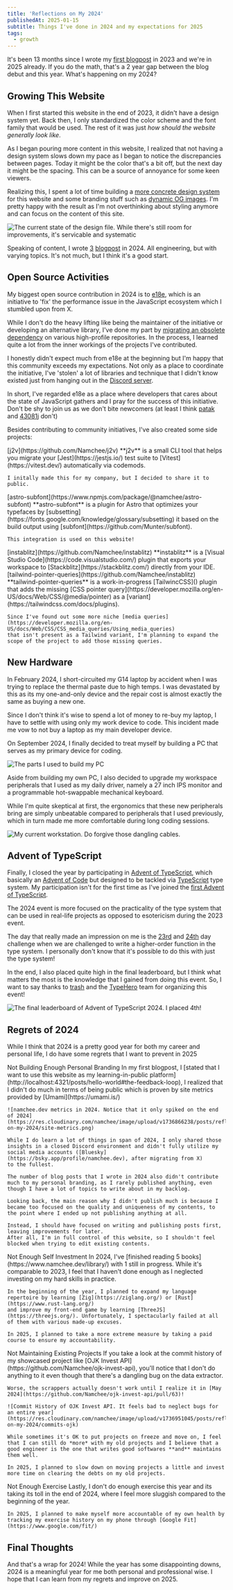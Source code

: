 ```yaml
---
title: 'Reflections on My 2024'
publishedAt: 2025-01-15
subtitle: Things I've done in 2024 and my expectations for 2025
tags:
  - growth
---
```





It's been 13 months since I wrote my [first blogpost](https://www.namchee.dev/posts/hello-world/) in 2023 and we're in 2025 already.
If you do the math, that's a 2 year gap between the blog debut and this year. What's happening on my 2024?

## Growing This Website

When I first started this website in the end of 2023, it didn't have a design system yet. Back then, I only standardized the color scheme and the font family that would be used.
The rest of it was just *how should the website generally look like*.

As I began pouring more content in this website, I realized that not having a design system slows down my pace as I began to notice the discrepancies between pages.
Today it might be the color that's a bit off, but the next day it might be the spacing. This can be a source of annoyance for some keen viewers.

Realizing this, I spent a lot of time building a [more concrete design system](https://github.com/Namchee/site/pull/56) for this website and some branding stuff
such as [dynamic OG images](https://github.com/Namchee/site/pull/38). I'm pretty happy with the result as I'm not overthinking about styling anymore and can focus on the content of this site.

![The current state of the design file. While there's still room for improvements, it's servicable and systematic](https://res.cloudinary.com/namchee/image/upload/v1736691416/posts/reflections-on-my-2024/design-file.png)

Speaking of content, I wrote [3](https://www.namchee.dev/posts/embracing-code-coverage-effectively/) [blog](https://www.namchee.dev/posts/utilpocalypse/)[post](https://www.namchee.dev/posts/upgrading-astro-code-snippets/) in 2024.
All engineering, but with varying topics. It's not much, but I think it's a good start.

## Open Source Activities

My biggest open source contribution in 2024 is to [e18e](https://e18e.dev/), which is an initiative to 'fix' the performance issue in the JavaScript ecosystem which I stumbled upon from X.

<Tweet id="1806684617740587331" />

While I don't do the heavy lifting like being the maintainer of the initiative or developing an alternative library, I've done my part by
[migrating an obsolete dependency](https://e18e.dev/blog/october-contributions-showcase.html#strip-ansi) on various high-profile repositories.
In the process, I learned quite a lot from the inner workings of the projects I've contributed.

I honestly didn't expect much from e18e at the beginning but I'm happy that this community exceeds my expectations. Not only as a place to coordinate the initiative,
I've 'stolen' a lot of libraries and technique that I didn't know existed just from hanging out in the [Discord server](https://chat.e18e.dev/).

In short, I've regarded e18e as a place where developers that cares about the state of JavaScript gathers and I pray for the success of this initiative.
Don't be shy to join us as we don't bite newcomers (at least I think [patak](https://patak.dev/) and [43081j](https://43081j.com/) don't)

Besides contributing to community initiatives, I've also created some side projects:

<DescriptionList>
  <DescriptionTerm>
    [j2v](https://github.com/Namchee/j2v)
  </DescriptionTerm>
  <DescriptionItem>
    **j2v** is a small CLI tool that helps you migrate your [Jest](https://jestjs.io/) test suite
    to [Vitest](https://vitest.dev/) automatically via codemods.

    I initally made this for my company, but I decided to share it to public.
  </DescriptionItem>

  <DescriptionTerm>
    [astro-subfont](https://www.npmjs.com/package/@namchee/astro-subfont)
  </DescriptionTerm>
  <DescriptionItem>
    **astro-subfont** is a plugin for Astro that optimizes your typefaces by [subsetting](https://fonts.google.com/knowledge/glossary/subsetting)
    it based on the build output using [subfont](https://github.com/Munter/subfont).

    This integration is used on this website!
  </DescriptionItem>

  <DescriptionTerm>
    [instablitz](https://github.com/Namchee/instablitz)
  </DescriptionTerm>
  <DescriptionItem>
    **instablitz** is a [Visual Studio Code](https://code.visualstudio.com/) plugin that exports your workspace
    to [Stackblitz](https://stackblitz.com/) directly from your IDE.
  </DescriptionItem>

  <DescriptionTerm>
    [tailwind-pointer-queries](https://github.com/Namchee/instablitz)
  </DescriptionTerm>
  <DescriptionItem>
    **tailwind-pointer-queries** is a work-in-progress [TailwincCSS]() plugin that adds the missing
    [CSS pointer query](https://developer.mozilla.org/en-US/docs/Web/CSS/@media/pointer) as a [variant](https://tailwindcss.com/docs/plugins).

    Since I've found out some more niche [media queries](https://developer.mozilla.org/en-US/docs/Web/CSS/CSS_media_queries/Using_media_queries)
    that isn't present as a Tailwind variant, I'm planning to expand the scope of the project to add those missing queries.
  </DescriptionItem>
</DescriptionList>

## New Hardware

In February 2024, I short-circuited my G14 laptop by accident when I was trying to replace the thermal paste due to high temps.
I was devastated by this as its my one-and-only device and the repair cost is almost exactly the same as buying a new one.

Since I don't think it's wise to spend a lot of money to re-buy my laptop, I have to settle with
using only my work device to code. This incident made me vow to not buy a laptop as my main developer device.

On September 2024, I finally decided to treat myself by building a PC that serves as my primary device for coding.

![The parts I used to build my PC](https://res.cloudinary.com/namchee/image/upload/q_auto,w_1024/v1736767488/posts/reflections-on-my-2024/pc-parts)

Aside from building my own PC, I also decided to upgrade my workspace peripherals that I used as my daily driver, namely a 27 inch IPS monitor and
a programmable hot-swappable mechanical keyboard.

While I'm quite skeptical at first, the ergonomics that these new peripherals bring are simply unbeatable compared
to peripherals that I used previously, which in turn made me more comfortable during long coding sessions.

![My current workstation. Do forgive those dangling cables.](https://res.cloudinary.com/namchee/image/upload/v1736776657/posts/reflections-on-my-2024/my-workstation)

## Advent of TypeScript

Finally, I closed the year by participating in [Advent of TypeScript](https://www.adventofts.com/events/2024), which basically an [Advent of Code](https://en.wikipedia.org/wiki/Advent_of_Code)
but designed to be tackled via [TypeScript](https://www.typescriptlang.org/) type system. My participation isn't for the first time as I've joined the [first Advent of TypeScript](https://www.adventofts.com/events/2023).

The 2024 event is more focused on the practicality of the type system that can be used in real-life projects as opposed to esotericism during the 2023 event.

The day that really made an impression on me is the [23rd](https://www.adventofts.com/events/2024/23) and [24th](https://www.adventofts.com/events/2024/24) day challenge when
we are challenged to write a higher-order function in the type system. I personally don't know that it's possible to do this with just the type system!

In the end, I also placed quite high in the final leaderboard, but I think what matters the most is the knowledge that I gained from doing this event. So, I want to say
thanks to [trash](https://x.com/trashh_dev) and the [TypeHero](https://typehero.dev/) team for organizing this event!

![The final leaderboard of Advent of TypeScript 2024. I placed 4th!](https://res.cloudinary.com/namchee/image/upload/v1736778107/posts/reflections-on-my-2024/aots-leaderboard)

## Regrets of 2024

While I think that 2024 is a pretty good year for both my career and personal life, I do have some regrets that I want to prevent in 2025

<DescriptionList>
  <DescriptionTerm>
    Not Building Enough Personal Branding
  </DescriptionTerm>

  <DescriptionItem>
    In my first blogpost, I [stated that I want to use this website as my learning-in-public platform](http://localhost:4321/posts/hello-world#the-feedback-loop), I realized that I didn't do
    much in terms of being public which is proven by site metrics provided by [Umami](https://umami.is/)

    ![namchee.dev metrics in 2024. Notice that it only spiked on the end of 2024](https://res.cloudinary.com/namchee/image/upload/v1736866238/posts/reflections-on-my-2024/site-metrics.png)

    While I do learn a lot of things in span of 2024, I only shared those insights in a closed Discord environment and didn't fully utilize my social media accounts ([Bluesky](https://bsky.app/profile/namchee.dev), after migrating from X)
    to the fullest.

    The number of blog posts that I wrote in 2024 also didn't contribute much to my personal branding, as I rarely published anything, even though I have a lot of topics to write about in my backlog.

    Looking back, the main reason why I didn't publish much is because I became too focused on the quality and uniqueness of my contents, to the point where I ended up not publishing anything at all.

    Instead, I should have focused on writing and publishing posts first, leaving improvements for later.
    After all, I'm in full control of this website, so I shouldn't feel blocked when trying to edit existing contents.
  </DescriptionItem>

  <DescriptionTerm>
    Not Enough Self Investment
  </DescriptionTerm>

  <DescriptionItem>
    In 2024, I've [finished reading 5 books](https://www.namchee.dev/library/) with 1 still in progress. While it's comparable to 2023, I feel
    that I haven't done enough as I neglected investing on my hard skills in practice.

    In the beginning of the year, I planned to expand my language repertoire by learning [Zig](https://ziglang.org/) or [Rust](https://www.rust-lang.org/)
    and improve my front-end game by learning [ThreeJS](https://threejs.org/). Unfortunately, I spectacularly failed at all of them with various made-up excuses.

    In 2025, I planned to take a more extreme measure by taking a paid course to ensure my accountability.
  </DescriptionItem>

  <DescriptionTerm>
    Not Maintaining Existing Projects
  </DescriptionTerm>

  <DescriptionItem>
    If you take a look at the commit history of my showcased project like [OJK Invest API](https://github.com/Namchee/ojk-invest-api), you'll notice that I don't do anything to it even though that
    there's a dangling bug on the data extractor.

    Worse, the scrappers actually doesn't work until I realize it in [May 2024](https://github.com/Namchee/ojk-invest-api/pull/63)!

    ![Commit History of OJK Invest API. It feels bad to neglect bugs for an entire year](https://res.cloudinary.com/namchee/image/upload/v1736951045/posts/reflections-on-my-2024/commits-ojk)

    While sometimes it's OK to put projects on freeze and move on, I feel that I can still do *more* with my old projects and I believe that a good engineer is the one that writes good softwares **and** maintains them well.

    In 2025, I planned to slow down on moving projects a little and invest more time on clearing the debts on my old projects.
  </DescriptionItem>

  <DescriptionTerm>
    Not Enough Exercise
  </DescriptionTerm>

  <DescriptionItem>
    Lastly, I don't do enough exercise this year and its taking its toll in the end of 2024, where I feel more sluggish compared to the beginning of the year.

    In 2025, I planned to make myself more accountable of my own health by tracking my exercise history on my phone through [Google Fit](https://www.google.com/fit/)
  </DescriptionItem>
</DescriptionList>

## Final Thoughts

And that's a wrap for 2024! While the year has some disappointing downs, 2024 is a meaningful year for me both personal and professional wise. I hope that I can
learn from my regrets and improve on 2025.
